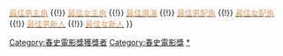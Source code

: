 {{Navbox
|name    = 春史電影獎最佳女新人
|title   = [[春史電影獎|<span style="color: #d89f65 ">春史電影獎</span>]]最佳女新人
|bodyclass = hlist
|titlestyle = background: #165911; color:#d89f65;
|groupstyle = background: #165911; color:#d89f65;
|liststyle = background: #c4e09d; color:#000000

|group1 = 1990年代
|list1 = 
* 1990 [[崔真實]]
* 1991 金綿溶、[[金成鈴]]
* 1992 [[吳娟受]]
* 1993 {{link-ko|朴仙英|박선영 (1970년생 배우)}}、{{link-ko|李允星|이윤성 (배우)}}
* 1994 [[鄭善敬]]
* 1995 {{link-ko|李知恩 (1971年生韓國演員)|이지은 (1971년)|李知恩}}
* 1996 不適用
* 1997 不適用
* 1998 不適用
* 1999 [[金奎梨]]、[[金麗珍]]

|group2 = 2000年代
|list2 = 
* 2000 {{link-ko|李智賢 (1978年)|이지현 (1978년)|李智賢}}
* 2001 空缺
* 2002 {{link-ko|徐元 (演員)|서원 (배우)|徐元}}
* 2003 {{link-ko|黃貞敏|황정민 (여자 배우)}}
* 2004 [[文瑾瑩]]
* 2005 [[徐令姬]]
* 2006 [[李寶英]]
* 2007 [[李世恩]]
* 2008 [[李花善]]、[[趙恩智]]
* 2009 [[趙安 (韓國藝人)|趙安]]

|group3 = 2010年代
|list3 = 
* 2010 [[強藝元]]
* 2011 不適用
* 2012 不適用
* 2013 不適用
* 2014 空缺
* 2015 空缺
* 2016 [[朴素淡]]
* 2017 {{link-ko|李尚熙|이상희 (1983년)}}
* 2018 [[崔嬉序]]
* 2019 [[秦基周]]、[[全汝彬]]

|group4 = 2020年代
|list4 = 
* 2020 [[崔成恩]]
* 2021 崔靜允

|belowstyle = background: #165911
|below =  <span style="font-size:smaller;">[[Template:春史電影獎最佳電影|<span style="color:#d89f65">最佳電影</span>]] {{!}} [[Template:春史電影獎最佳男主角|<span style="color:#d89f65">最佳男主角</span>]] {{!}} [[Template:春史電影獎最佳女主角|<span style="color:#d89f65">最佳女主角</span>]] {{!}} [[Template:春史電影獎最佳導演|<span style="color:#d89f65">最佳導演</span>]] {{!}} [[Template:春史電影獎最佳男配角|<span style="color:#d89f65">最佳男配角</span>]] {{!}} [[Template:春史電影獎最佳女配角|<span style="color:#d89f65">最佳女配角</span>]]{{!}} [[Template:春史電影獎最佳男新人|<span style="color:#d89f65">最佳男新人</span>]] {{!}} [[Template:春史電影獎最佳女新人|<span style="color:#d89f65">最佳女新人</span>]] </span>
}}<includeonly>[[Category:春史電影獎獲獎者]]</includeonly><noinclude>
[[Category:春史電影獎]]
[[Category:電影獎項模板|*]]
</noinclude>